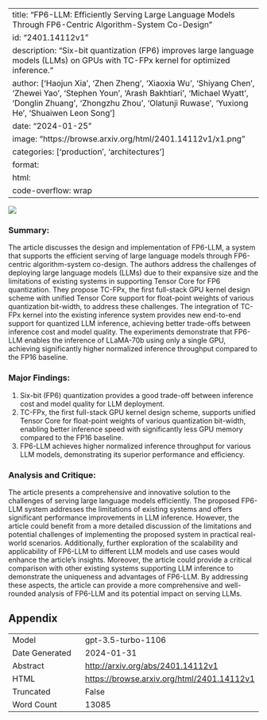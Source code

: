 
---
title: "FP6-LLM: Efficiently Serving Large Language Models Through FP6-Centric Algorithm-System Co-Design"
id: "2401.14112v1"
description: "Six-bit quantization (FP6) improves large language models (LLMs) on GPUs with TC-FPx kernel for optimized inference."
author: ['Haojun Xia', 'Zhen Zheng', 'Xiaoxia Wu', 'Shiyang Chen', 'Zhewei Yao', 'Stephen Youn', 'Arash Bakhtiari', 'Michael Wyatt', 'Donglin Zhuang', 'Zhongzhu Zhou', 'Olatunji Ruwase', 'Yuxiong He', 'Shuaiwen Leon Song']
date: "2024-01-25"
image: "https://browse.arxiv.org/html/2401.14112v1/x1.png"
categories: ['production', 'architectures']
format:
  html:
    code-overflow: wrap
---

![](https://browse.arxiv.org/html/2401.14112v1/x1.png)

### **Summary:**
The article discusses the design and implementation of FP6-LLM, a system that supports the efficient serving of large language models through FP6-centric algorithm-system co-design. The authors address the challenges of deploying large language models (LLMs) due to their expansive size and the limitations of existing systems in supporting Tensor Core for FP6 quantization. They propose TC-FPx, the first full-stack GPU kernel design scheme with unified Tensor Core support for float-point weights of various quantization bit-width, to address these challenges. The integration of TC-FPx kernel into the existing inference system provides new end-to-end support for quantized LLM inference, achieving better trade-offs between inference cost and model quality. The experiments demonstrate that FP6-LLM enables the inference of LLaMA-70b using only a single GPU, achieving significantly higher normalized inference throughput compared to the FP16 baseline.

### **Major Findings:**
1. Six-bit (FP6) quantization provides a good trade-off between inference cost and model quality for LLM deployment.
2. TC-FPx, the first full-stack GPU kernel design scheme, supports unified Tensor Core for float-point weights of various quantization bit-width, enabling better inference speed with significantly less GPU memory compared to the FP16 baseline.
3. FP6-LLM achieves higher normalized inference throughput for various LLM models, demonstrating its superior performance and efficiency.

### **Analysis and Critique:**
The article presents a comprehensive and innovative solution to the challenges of serving large language models efficiently. The proposed FP6-LLM system addresses the limitations of existing systems and offers significant performance improvements in LLM inference. However, the article could benefit from a more detailed discussion of the limitations and potential challenges of implementing the proposed system in practical real-world scenarios. Additionally, further exploration of the scalability and applicability of FP6-LLM to different LLM models and use cases would enhance the article's insights. Moreover, the article could provide a critical comparison with other existing systems supporting LLM inference to demonstrate the uniqueness and advantages of FP6-LLM. By addressing these aspects, the article can provide a more comprehensive and well-rounded analysis of FP6-LLM and its potential impact on serving LLMs.

## Appendix

|          |          |
|----------|----------|
| Model     | gpt-3.5-turbo-1106       |
| Date Generated     | 2024-01-31       |
| Abstract | [http://arxiv.org/abs/2401.14112v1](http://arxiv.org/abs/2401.14112v1)        |
| HTML     | [https://browse.arxiv.org/html/2401.14112v1](https://browse.arxiv.org/html/2401.14112v1)       |
| Truncated       | False       |
| Word Count       | 13085       |